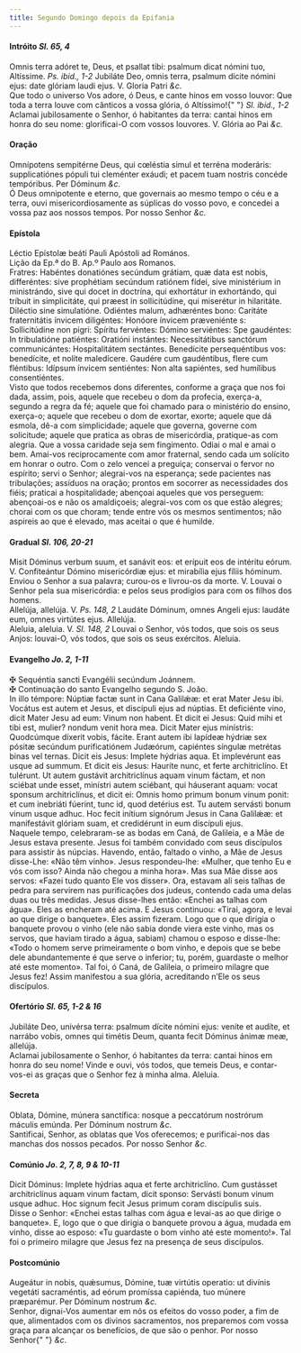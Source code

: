 ```yaml
---
title: Segundo Domingo depois da Epifania
---
```


<h4 class="text-center">
  Intróito <em>Sl. 65, 4</em>
</h4>
<div class="container-fluid">
  <div class="row">
    <div class="col-6 text-justify">
      Omnis terra adóret te, Deus, et psallat tibi: psalmum dicat nómini tuo,
      Altíssime. <em>Ps. ibid., 1-2</em> Jubiláte Deo, omnis terra, psalmum
      dícite nómini ejus: date glóriam laudi ejus. V. Gloria Patri <em>&c.</em>
    </div>
    <div class="col-6 text-justify">
      Que todo o universo Vos adore, ó Deus, e cante hinos em vosso louvor: Que
      toda a terra louve com cânticos a vossa glória, ó Altíssimo!{" "}
      <em>Sl. ibid., 1-2</em> Aclamai jubilosamente o Senhor, ó habitantes da
      terra: cantai hinos em honra do seu nome: glorificai-O com vossos
      louvores. V. Glória ao Pai <em>&c.</em>
    </div>
  </div>
</div>

<h4 class="text-center">Oração</h4>
<div class="container-fluid">
  <div class="row">
    <div class="col-6 dropcaps text-justify">
      Omnípotens sempitérne Deus, qui cœléstia simul et terréna moderáris:
      supplicatiónes pópuli tui cleménter exáudi; et pacem tuam nostris concéde
      tempóribus. Per Dóminum <em>&c.</em>
    </div>
    <div class="col-6 dropcaps text-justify">
      Ó Deus omnipotente e eterno, que governais ao mesmo tempo o céu e a terra,
      ouvi misericordiosamente as súplicas do vosso povo, e concedei a vossa paz
      aos nossos tempos. Por nosso Senhor <em>&c.</em>
    </div>
  </div>
</div>

<h4 class="text-center">Epístola</h4>
<div class="container-fluid">
  <div class="row">
    <div class="col-6 text-justify">
      Léctio Epístolæ beáti Pauli Apóstoli ad Romános.
    </div>
    <div class="col-6 text-justify">
      Lição da Ep.ª do B. Ap.º Paulo aos Romanos.
    </div>
    <div class="col-6 dropcaps text-justify">
      Fratres: Habéntes donatiónes secúndum grátiam, quæ data est nobis,
      differéntes: sive prophétiam secúndum ratiónem fídei, sive ministérium in
      ministrándo, sive qui docet in doctrína, qui exhortátur in exhortándo, qui
      tríbuit in simplicitáte, qui præest in sollicitúdine, qui miserétur in
      hilaritáte. Diléctio sine simulatióne. Odiéntes malum, adhæréntes bono:
      Caritáte fraternitátis ínvicem diligéntes: Honóore ínvicem præveniénte s:
      Sollicitúdine non pigri: Spíritu fervéntes: Dómino serviéntes: Spe
      gaudéntes: In tribulatióne patiéntes: Oratióni instántes: Necessitátibus
      sanctórum communicántes: Hospitalitátem sectántes. Benedícite
      persequéntibus vos: benedícite, et nolíte maledícere. Gaudére cum
      gaudéntibus, flere cum fléntibus: Idípsum ínvicem sentiéntes: Non alta
      sapiéntes, sed humílibus consentiéntes.
    </div>
    <div class="col-6 dropcaps text-justify">
      Visto que todos recebemos dons diferentes, conforme a graça que nos foi
      dada, assim, pois, aquele que recebeu o dom da profecia, exerça-a, segundo
      a regra da fé; aquele que foi chamado para o ministério do ensino,
      exerça-o; aquele que recebeu o dom de exortar, exorte; aquele que dá
      esmola, dê-a com simplicidade; aquele que governa, governe com solicitude;
      aquele que pratica as obras de misericórdia, pratique-as com alegria. Que
      a vossa caridade seja sem fingimento. Odiai o mal e amai o bem. Amai-vos
      reciprocamente com amor fraternal, sendo cada um solícito em honrar o
      outro. Com o zelo vencei a preguiça; conservai o fervor no espírito; servi
      o Senhor; alegrai-vos na esperança; sede pacientes nas tribulações;
      assíduos na oração; prontos em socorrer as necessidades dos fiéis;
      praticai a hospitalidade; abençoai aqueles que vos perseguem: abençoai-os
      e não os amaldiçoeis; alegrai-vos com os que estão alegres; chorai com os
      que choram; tende entre vós os mesmos sentimentos; não aspireis ao que é
      elevado, mas aceitai o que é humilde.
    </div>
  </div>
</div>

<h4 class="text-center">
  Gradual <em>Sl. 106, 20-21</em>
</h4>
<div class="container-fluid">
  <div class="row">
    <div class="col-6 text-justify">
      Misit Dóminus verbum suum, et sanávit eos: et erípuit eos de intéritu
      eórum. V. Confiteántur Dómino misericórdiæ ejus: et mirabília ejus fíliis
      hóminum.
    </div>
    <div class="col-6 text-justify">
      Enviou o Senhor a sua palavra; curou-os e livrou-os da morte. V. Louvai o
      Senhor pela sua misericórdia: e pelos seus prodígios para com os filhos
      dos homens.
    </div>
    <div class="col-6 text-justify">
      Allelúja, allelúja. V. <em>Ps. 148, 2</em> Laudáte Dóminum, omnes Angeli
      ejus: laudáte eum, omnes virtútes ejus. Allelúja.
    </div>
    <div class="col-6 text-justify">
      Aleluia, aleluia. V. <em>Sl. 148, 2</em> Louvai o Senhor, vós todos, que
      sois os seus Anjos: louvai-O, vós todos, que sois os seus exércitos.
      Aleluia.
    </div>
  </div>
</div>

<h4 class="text-center">
  Evangelho <em>Jo. 2, 1-11</em>
</h4>
<div class="container-fluid">
  <div class="row">
    <div class="col-6 text-justify">
      <span class="text-danger">&#10016;</span> Sequéntia sancti Evangélii
      secúndum Joánnem.
    </div>
    <div class="col-6 text-justify">
      <span class="text-danger">&#10016;</span> Continuação do santo Evangelho
      segundo S. João.
    </div>
    <div class="col-6 dropcaps text-justify">
      In illo témpore: Núptiæ factæ sunt in Cana Galilǽæ: et erat Mater Jesu
      ibi. Vocátus est autem et Jesus, et discípuli ejus ad núptias. Et
      deficiénte vino, dicit Mater Jesu ad eum: Vinum non habent. Et dicit ei
      Jesus: Quid mihi et tibi est, mulier? nondum venit hora mea. Dicit Mater
      ejus minístris: Quodcúmque díxerit vobis, fácite. Erant autem ibi lapídeæ
      hýdriæ sex pósitæ secúndum purificatiónem Judæórum, capiéntes síngulæ
      metrétas binas vel ternas. Dicit eis Jesus: Implete hýdrias aqua. Et
      implevérunt eas usque ad summum. Et dicit eis Jesus: Hauríte nunc, et
      ferte architriclíno. Et tulérunt. Ut autem gustávit architriclínus aquam
      vinum fáctam, et non sciébat unde esset, minístri autem sciébant, qui
      háuserant aquam: vocat sponsum architriclínus, et dicit ei: Omnis homo
      primum bonum vinum ponit: et cum inebriáti fúerint, tunc id, quod detérius
      est. Tu autem servásti bonum vinum usque adhuc. Hoc fecit inítium signórum
      Jesus in Cana Galilǽæ: et manifestávit glóriam suam, et credidérunt in eum
      discípuli ejus.
    </div>
    <div class="col-6 dropcaps text-justify">
      Naquele tempo, celebraram-se as bodas em Caná, de Galileia, e a Mãe de
      Jesus estava presente. Jesus foi também convidado com seus discípulos para
      assistir às núpcias. Havendo, então, faltado o vinho, a Mãe de Jesus
      disse-Lhe: «Não têm vinho». Jesus respondeu-lhe: «Mulher, que tenho Eu e
      vós com isso? Ainda não chegou a minha hora». Mas sua Mãe disse aos
      servos: «Fazei tudo quanto Ele vos disser». Ora, estavam ali seis talhas
      de pedra para servirem nas purificações dos judeus, contendo cada uma
      delas duas ou três medidas. Jesus disse-lhes então: «Enchei as talhas com
      água». Eles as encheram até acima. E Jesus continuou: «Tirai, agora, e
      levai ao que dirige o banquete». Eles assim fizeram. Logo que o que
      dirigia o banquete provou o vinho (ele não sabia donde viera este vinho,
      mas os servos, que haviam tirado a água, sabiam) chamou o esposo e
      disse-lhe: «Todo o homem serve primeiramente o bom vinho, e depois que se
      bebe dele abundantemente é que serve o inferior; tu, porém, guardaste o
      melhor até este momento». Tal foi, ó Caná, de Galileia, o primeiro milagre
      que Jesus fez! Assim manifestou a sua glória, acreditando n’Ele os seus
      discípulos.
    </div>
  </div>
</div>

<h4 class="text-center">
  Ofertório <em>Sl. 65, 1-2 & 16</em>
</h4>
<div class="container-fluid">
  <div class="row">
    <div class="col-6 dropcaps text-justify">
      Jubiláte Deo, univérsa terra: psalmum dícite nómini ejus: veníte et
      audíte, et narrábo vobis, omnes qui timétis Deum, quanta fecit Dóminus
      ánimæ meæ, allelúja.
    </div>
    <div class="col-6 dropcaps text-justify">
      Aclamai jubilosamente o Senhor, ó habitantes da terra: cantai hinos em
      honra do seu nome! Vinde e ouvi, vós todos, que temeis Deus, e
      contar-vos-ei as graças que o Senhor fez à minha alma. Aleluia.
    </div>
  </div>
</div>

<h4 class="text-center">Secreta</h4>
<div class="container-fluid">
  <div class="row">
    <div class="col-6 dropcaps text-justify">
      Oblata, Dómine, múnera sanctífica: nosque a peccatórum nostrórum máculis
      emúnda. Per Dóminum nostrum <em>&c.</em>
    </div>
    <div class="col-6 dropcaps text-justify">
      Santificai, Senhor, as oblatas que Vos oferecemos; e purificai-nos das
      manchas dos nossos pecados. Por nosso Senhor <em>&c.</em>
    </div>
  </div>
</div>

<h4 class="text-center">
  Comúnio <em>Jo. 2, 7, 8, 9 & 10-11</em>
</h4>
<div class="container-fluid">
  <div class="row">
    <div class="col-6 dropcaps text-justify">
      Dicit Dóminus: Implete hýdrias aqua et ferte architriclíno. Cum gustásset
      architriclínus aquam vinum factam, dicit sponso: Servásti bonum vinum
      usque adhuc. Hoc signum fecit Jesus primum coram discípulis suis.
    </div>
    <div class="col-6 dropcaps text-justify">
      Disse o Senhor: «Enchei estas talhas com água e levai-as ao que dirige o
      banquete». E, logo que o que dirigia o banquete provou a água, mudada em
      vinho, disse ao esposo: «Tu guardaste o bom vinho até este momento!». Tal
      foi o primeiro milagre que Jesus fez na presença de seus discípulos.
    </div>
  </div>
</div>

<h4 class="text-center">Postcomúnio</h4>
<div class="container-fluid">
  <div class="row">
    <div class="col-6 dropcaps text-justify">
      Augeátur in nobis, quǽsumus, Dómine, tuæ virtútis operatio: ut divínis
      vegetáti sacraméntis, ad eórum promíssa capiénda, tuo múnere præparémur.
      Per Dóminum nostrum <em>&c.</em>
    </div>
    <div class="col-6 dropcaps text-justify">
      Senhor, dignai-Vos aumentar em nós os efeitos do vosso poder, a fim de
      que, alimentados com os divinos sacramentos, nos preparemos com vossa
      graça para alcançar os benefícios, de que são o penhor. Por nosso Senhor{" "}
      <em>&c.</em>
    </div>
  </div>
</div>

